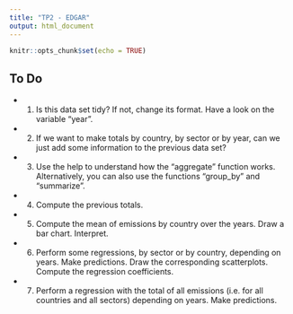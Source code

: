 ```yaml
---
title: "TP2 - EDGAR"
output: html_document
---
```


```r
knitr::opts_chunk$set(echo = TRUE)
```

## To Do

* 1) Is this data set tidy? If not, change its format.
Have a look on the variable "year".

* 2) If we want to make totals by country, by sector or by year, can we just add some information to the previous data set? 

* 3) Use the help to understand how the "aggregate" function works. Alternatively, you can also use the functions "group_by" and "summarize".

* 4) Compute the previous totals.

* 5) Compute the mean of emissions by country over the years. Draw a bar chart. Interpret.

* 6) Perform some regressions, by sector or by country, depending on years. Make predictions. Draw the corresponding scatterplots. Compute the regression coefficients.

* 7) Perform a regression with the total of all emissions (i.e. for all countries and all sectors) depending on years. Make predictions.
